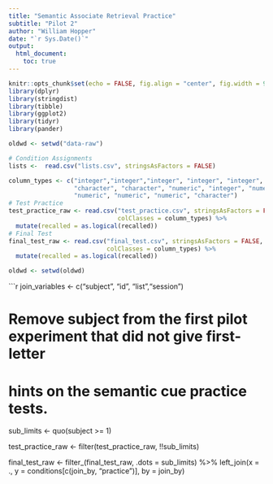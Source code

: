 ---
title: "Semantic Associate Retrieval Practice"
subtitle: "Pilot 2"
author: "William Hopper"
date: "`r Sys.Date()`"
output:
  html_document:
    toc: true
---

```{r setup, include=FALSE}
knitr::opts_chunk$set(echo = FALSE, fig.align = "center", fig.width = 9)
library(dplyr)
library(stringdist)
library(tibble)
library(ggplot2)
library(tidyr)
library(pander)
```

```{r reading}
oldwd <- setwd("data-raw")

# Condition Assignments
lists <-  read.csv("lists.csv", stringsAsFactors = FALSE)

column_types <- c("integer","integer","integer", "integer", "integer",
                  "character", "character", "numeric", "integer", "numeric",
                  "numeric", "numeric", "numeric", "character")
# Test Practice
test_practice_raw <- read.csv("test_practice.csv", stringsAsFactors = FALSE, na.strings = "",
                              colClasses = column_types) %>%
  mutate(recalled = as.logical(recalled))
# Final Test
final_test_raw <- read.csv("final_test.csv", stringsAsFactors = FALSE, na.strings = "",
                           colClasses = column_types) %>%
  mutate(recalled = as.logical(recalled))

oldwd <- setwd(oldwd)
```

```{r tidying}
join_variables <- c("subject", "id", "list","session")

# Remove subject from the first pilot experiment that did not give first-letter
# hints on the semantic cue practice tests.
sub_limits <- quo(subject >= 1)

test_practice_raw <- filter(test_practice_raw, !!sub_limits)


final_test_raw <- filter_(final_test_raw, .dots = sub_limits) %>%
  left_join(x = .,
            y = conditions[c(join_by, "practice")],
            by = join_by)

